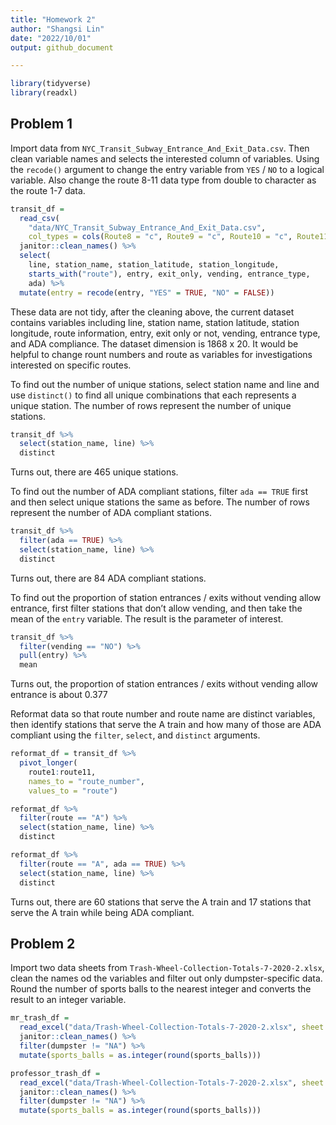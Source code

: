 ```yaml
---
title: "Homework 2"
author: "Shangsi Lin"
date: "2022/10/01"
output: github_document

---
```


```r
library(tidyverse)
library(readxl)
```

## Problem 1

Import data from `NYC_Transit_Subway_Entrance_And_Exit_Data.csv`. Then clean variable names and selects the interested column of variables. Using the `recode()` argument to change the entry variable from `YES` / `NO` to a logical variable. Also change the route 8-11 data type from double to character as the route 1-7 data.

```r
transit_df = 
  read_csv(
    "data/NYC_Transit_Subway_Entrance_And_Exit_Data.csv",
    col_types = cols(Route8 = "c", Route9 = "c", Route10 = "c", Route11 = "c")) %>% 
  janitor::clean_names() %>% 
  select(
    line, station_name, station_latitude, station_longitude, 
    starts_with("route"), entry, exit_only, vending, entrance_type, 
    ada) %>% 
  mutate(entry = recode(entry, "YES" = TRUE, "NO" = FALSE))
```

These data are not tidy, after the cleaning above, the current dataset contains variables including line, station name, station latitude, station longitude, route information, entry, exit only or not, vending, entrance type, and ADA compliance. The dataset dimension is 1868 x 20. It would be helpful to change rount numbers and route as variables for investigations interested on specific routes.

To find out the number of unique stations, select station name and line and use `distinct()` to find all unique combinations that each represents a unique station. The number of rows represent the number of unique stations.

```r
transit_df %>% 
  select(station_name, line) %>% 
  distinct
```

Turns out, there are 465 unique stations.

To find out the number of ADA compliant stations, filter `ada == TRUE` first and then select unique stations the same as before. The number of rows represent the number of ADA compliant stations.

```r
transit_df %>% 
  filter(ada == TRUE) %>% 
  select(station_name, line) %>% 
  distinct
```

Turns out, there are 84 ADA compliant stations.

To find out the proportion of station entrances / exits without vending allow entrance, first filter stations that don't allow vending, and then take the mean of the `entry` variable. The result is the parameter of interest.

```r
transit_df %>% 
  filter(vending == "NO") %>% 
  pull(entry) %>% 
  mean
```

Turns out, the proportion of station entrances / exits without vending allow entrance is about 0.377

Reformat data so that route number and route name are distinct variables, then identify stations that serve the A train and how many of those are ADA compliant using the `filter`, `select`, and `distinct` arguments.

```r
reformat_df = transit_df %>% 
  pivot_longer(
    route1:route11,
    names_to = "route_number",
    values_to = "route") 

reformat_df %>%   
  filter(route == "A") %>% 
  select(station_name, line) %>% 
  distinct

reformat_df %>% 
  filter(route == "A", ada == TRUE) %>% 
  select(station_name, line) %>% 
  distinct
```

Turns out, there are 60 stations that serve the A train and 17 stations that serve the A train while being ADA compliant.

## Problem 2

Import two data sheets from `Trash-Wheel-Collection-Totals-7-2020-2.xlsx`, clean the names od the variables and filter out only dumpster-specific data. Round the number of sports balls to the nearest integer and converts the result to an integer variable. 

```r
mr_trash_df = 
  read_excel("data/Trash-Wheel-Collection-Totals-7-2020-2.xlsx", sheet = 1, range = "A2:N534") %>% 
  janitor::clean_names() %>% 
  filter(dumpster != "NA") %>% 
  mutate(sports_balls = as.integer(round(sports_balls)))

professor_trash_df = 
  read_excel("data/Trash-Wheel-Collection-Totals-7-2020-2.xlsx", sheet = 2, range = "A2:N116") %>%
  janitor::clean_names() %>% 
  filter(dumpster != "NA") %>% 
  mutate(sports_balls = as.integer(round(sports_balls)))
```

